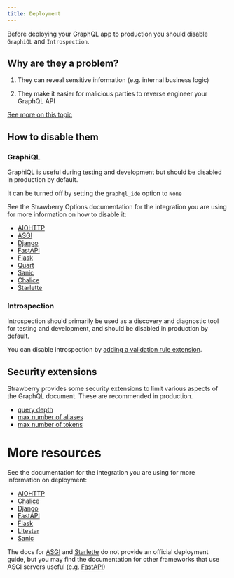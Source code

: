 ```yaml
---
title: Deployment
---
```

Before deploying your GraphQL app to production you should disable `GraphiQL`
and `Introspection`.

## Why are they a problem?

1. They can reveal sensitive information (e.g. internal business logic)

2. They make it easier for malicious parties to reverse engineer your GraphQL
   API

[See more on this topic](https://www.apollographql.com/blog/graphql/security/why-you-should-disable-graphql-introspection-in-production/)

## How to disable them

### GraphiQL

GraphiQL is useful during testing and development but should be disabled in
production by default.

It can be turned off by setting the `graphql_ide` option to `None`

See the Strawberry Options documentation for the integration you are using for
more information on how to disable it:

- [AIOHTTP](../integrations/aiohttp.md#options)
- [ASGI](../integrations/asgi.md#options)
- [Django](../integrations/django.md#options)
- [FastAPI](../integrations/fastapi.md#options)
- [Flask](../integrations/flask.md#options)
- [Quart](../integrations/quart.md#options)
- [Sanic](../integrations/sanic.md#options)
- [Chalice](../integrations/chalice.md#options)
- [Starlette](../integrations/starlette.md#options)

### Introspection

Introspection should primarily be used as a discovery and diagnostic tool for
testing and development, and should be disabled in production by default.

You can disable introspection by
[adding a validation rule extension](../extensions/add-validation-rules.md#more-examples).

## Security extensions

Strawberry provides some security extensions to limit various aspects of the
GraphQL document. These are recommended in production.

- [query depth](../extensions/query-depth-limiter)
- [max number of aliases](../extensions/max-aliases-limiter)
- [max number of tokens](../extensions/max-tokens-limiter)

# More resources

See the documentation for the integration you are using for more information on
deployment:

- [AIOHTTP](https://docs.aiohttp.org/en/stable/deployment.html)
- [Chalice](https://aws.github.io/chalice/quickstart.html#deploying)
- [Django](https://docs.djangoproject.com/en/4.0/howto/deployment/)
- [FastAPI](https://fastapi.tiangolo.com/deployment/)
- [Flask](https://flask.palletsprojects.com/en/2.0.x/deploying/)
- [Litestar](https://docs.litestar.dev/latest/topics/deployment/index.html)
- [Sanic](https://sanic.dev/en/guide/deployment/configuration.html)

The docs for [ASGI](https://asgi.readthedocs.io/en/latest/index.html) and
[Starlette](https://www.starlette.io/) do not provide an official deployment
guide, but you may find the documentation for other frameworks that use ASGI
servers useful (e.g. [FastAPI](https://fastapi.tiangolo.com/deployment/))
